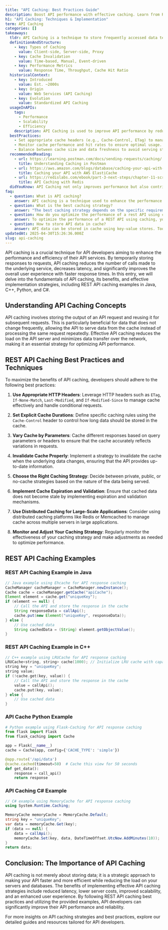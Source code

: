 ```yaml
---
title: "API Caching: Best Practices Guide"
description: Boost API performance with effective caching. Learn from REST API caching practices and examples. Explore Python & C# implementations.
h1: "API Caching: Techniques & Implementation"
term: API Caching
categories: []
takeaways:
  tldr: API Caching is a technique to store frequently accessed data temporarily to enhance API performance and reduce server load.
  definitionAndStructure:
    - key: Types of Caching
      value: Client-side, Server-side, Proxy
    - key: Cache Invalidation
      value: Time-based, Manual, Event-driven
    - key: Performance Metrics
      value: Response Time, Throughput, Cache Hit Ratio
  historicalContext:
    - key: Introduced
      value: Est. ~2000s
    - key: Origin
      value: Web Services (API Caching)
    - key: Evolution
      value: Standardized API Caching
  usageInAPIs:
    tags:
      - Performance
      - Scalability
      - Efficiency
    description: API Caching is used to improve API performance by reducing server load and response times. It is implemented using various strategies like client-side, server-side, and proxy caching. Cache invalidation techniques ensure that stale data is not served to the clients.
  bestPractices:
    - Set appropriate cache headers (e.g., Cache-Control, ETag) to manage cache effectively.
    - Monitor cache performance and hit rates to ensure optimal usage.
    - Balance between cache size and data freshness to avoid serving stale data.
  recommendedReading:
    - url: https://learning.postman.com/docs/sending-requests/caching/
      title: Understanding Caching in Postman
    - url: https://aws.amazon.com/blogs/database/caching-your-api-with-aws-elasticache/
      title: Caching your API with AWS ElastiCache
    - url: https://redislabs.com/ebook/part-3-next-steps/chapter-11-scripting-redis-with-lua/11-2-caching-api-calls/
      title: API Caching with Redis
  didYouKnow: API Caching not only improves performance but also contributes to cost savings by reducing the load on the server and network traffic.
faq:
  - question: What is API caching?
    answer: API caching is a technique used to enhance the performance and speed of an API service. It involves temporarily storing the results of an API request and reusing these results when identical requests are made. This reduces the need for repeated computations or data retrieval from the original source, thereby improving the speed of data access and reducing the load on the server.
  - question: What is the best caching strategy?
    answer: "The best caching strategy depends on the specific requirements of your application. However, some commonly used strategies include: 1) Distributed Caching, where a single cache is shared across multiple servers; 2) Local Caching, where each server maintains its own cache; and 3) Cache Propagation, where one server rebuilds the cache and propagates it to other servers. Tools like Memcache or Redis can be used to implement these strategies."
  - question: How do you optimize the performance of a rest API using caching strategies?
    answer: To optimize the performance of a REST API using caching, you can employ strategies such as In-Memory Caching. This involves storing frequently accessed data directly in the application server's memory, resulting in faster access times. This strategy is particularly effective for small to medium-sized datasets. Other strategies include HTTP caching, where HTTP headers are used to control caching behavior, and Database Query Caching, where the results of common database queries are stored.
  - question: How to store API data in cache?
    answer: API data can be stored in cache using key-value stores. Tools like Memcached use this approach to store data in memory. When a request is made, the application checks the cache using a specific key. If the key exists, the corresponding value is returned as part of the response, thus avoiding the need to retrieve the data from the original source. If the key does not exist, the data is retrieved, stored in the cache for future use, and then returned as part of the response.
updatedAt: 2025-04-30T15:26:36.000Z
slug: api-caching
---
```


API caching is a crucial technique for API developers aiming to enhance the performance and efficiency of their API services. By temporarily storing responses to requests, API caching reduces the number of calls made to the underlying service, decreases latency, and significantly improves the overall user experience with faster response times. In this entry, we will delve into the fundamentals of API caching, its benefits, and effective implementation strategies, including REST API caching examples in Java, C++, Python, and C#.

## Understanding API Caching Concepts

API caching involves storing the output of an API request and reusing it for subsequent requests. This is particularly beneficial for data that does not change frequently, allowing the API to serve data from the cache instead of processing the same request repeatedly. Effective API caching reduces the load on the API server and minimizes data transfer over the network, making it an essential strategy for optimizing API performance.

## REST API Caching Best Practices and Techniques

To maximize the benefits of API caching, developers should adhere to the following best practices:

1. **Use Appropriate HTTP Headers**: Leverage HTTP headers such as `ETag`, `If-None-Match`, `Last-Modified`, and `If-Modified-Since` to manage cache effectively and handle conditional requests.
   
2. **Set Explicit Cache Durations**: Define specific caching rules using the `Cache-Control` header to control how long data should be stored in the cache.

3. **Vary Cache by Parameters**: Cache different responses based on query parameters or headers to ensure that the cache accurately reflects variations in requests.

4. **Invalidate Cache Properly**: Implement a strategy to invalidate the cache when the underlying data changes, ensuring that the API provides up-to-date information.

5. **Choose the Right Caching Strategy**: Decide between private, public, or no-cache strategies based on the nature of the data being served.

6. **Implement Cache Expiration and Validation**: Ensure that cached data does not become stale by implementing expiration and validation mechanisms.

7. **Use Distributed Caching for Large-Scale Applications**: Consider using distributed caching platforms like Redis or Memcached to manage cache across multiple servers in large applications.

8. **Monitor and Adjust Your Caching Strategy**: Regularly monitor the effectiveness of your caching strategy and make adjustments as needed to optimize performance.

## REST API Caching Examples

### REST API Caching Example in Java

```java
// Java example using Ehcache for API response caching
CacheManager cacheManager = CacheManager.newInstance();
Cache cache = cacheManager.getCache("apiCache");
Element element = cache.get("uniqueKey");
if (element == null) {
    // Call the API and store the response in the cache
    String responseData = callApi();
    cache.put(new Element("uniqueKey", responseData));
} else {
    // Use cached data
    String cachedData = (String) element.getObjectValue();
}
```

### REST API Caching Example in C++

```cpp
// C++ example using LRUCache for API response caching
LRUCache<string, string> cache(1000); // Initialize LRU cache with capacity
string key = "uniqueKey";
string value;
if (!cache.get(key, value)) {
    // Call the API and store the response in the cache
    value = callApi();
    cache.put(key, value);
} else {
    // Use cached data
}
```

### API Cache Python Example

```python
# Python example using Flask-Caching for API response caching
from flask import Flask
from flask_caching import Cache

app = Flask(__name__)
cache = Cache(app, config={'CACHE_TYPE': 'simple'})

@app.route('/api/data')
@cache.cached(timeout=50)  # Cache this view for 50 seconds
def get_data():
    response = call_api()
    return response
```

### API Caching C# Example

```csharp
// C# example using MemoryCache for API response caching
using System.Runtime.Caching;

MemoryCache memoryCache = MemoryCache.Default;
string key = "uniqueKey";
var data = memoryCache.Get(key);
if (data == null) {
    data = callApi();
    memoryCache.Set(key, data, DateTimeOffset.UtcNow.AddMinutes(10));
}
return data;
```

## Conclusion: The Importance of API Caching

API caching is not merely about storing data; it is a strategic approach to making your API faster and more efficient while reducing the load on your servers and databases. The benefits of implementing effective API caching strategies include reduced latency, lower server costs, improved scalability, and an enhanced user experience. By following REST API caching best practices and utilizing the provided examples, API developers can significantly improve their API performance and reliability.

For more insights on API caching strategies and best practices, explore our detailed guides and resources tailored for API developers.